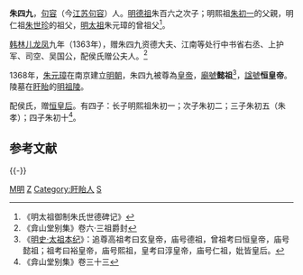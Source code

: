 {{中国宗室信息框
|名稱=<small>追尊</small>懿祖恒皇帝<br />朱四九
|姓名=朱四九
|出生日期=
|出生地=句容
|逝世日期=
|逝世地=
|廟號=懿祖
|諡號='''恒'''皇帝
|陵墓=[[明祖陵|明祖陵]]
|父=<small>追尊</small>德祖玄皇帝[[朱百六|朱百六]]
|母=<small>追尊</small>[[玄皇后|玄皇后]]胡氏
|皇后=<small>追尊</small>[[恒皇后|恒皇后]]侯氏
|亲属=长兄 [[朱四五|朱四五]]
|子嗣=* 长子 <small>追尊</small>熙祖裕皇帝[[朱初一|朱初一]]
* 次子 朱初二
* 三子 朱初五（朱孝）
* 四子 朱初十
}}
'''朱四九'''，[[句容|句容]]（今[[江苏|江苏]][[句容|句容]]）人。[[明德祖|明德祖]]朱百六之次子；明熙祖[[朱初一|朱初一]]的父親，明仁祖[[朱世珍|朱世珍]]的祖父，[[明太祖|明太祖]]朱元璋的曾祖父<ref>《明太祖御制朱氏世德碑记》</ref>。

[[韩林儿|韩林儿]][[龙凤_(韩林儿)|龙凤]]九年（1363年），赠朱四九资德大夫、江南等处行中书省右丞、上护军、司空、吴国公，配侯氏赠公夫人。<ref>《弇山堂别集》卷六·三祖爵封</ref>

1368年，[[朱元璋|朱元璋]]在南京建立[[明朝|明朝]]，朱四九被尊為[[皇帝|皇帝]]，[[廟號|廟號]]'''懿祖'''<ref>《[[s:明史/卷2|明史·太祖本纪]]》：追尊高祖考曰玄皇帝，庙号德祖，曾祖考曰恒皇帝，庙号懿祖；祖考曰裕皇帝，庙号熙祖，皇考曰淳皇帝，庙号仁祖，妣皆皇后。</ref>，[[諡號|諡號]]'''恒皇帝'''。陵墓在[[盱眙|盱眙]]的[[明祖陵|明祖陵]]。

配侯氏，赠[[恆皇后|恒皇后]]。有四子：长子明熙祖朱初一；次子朱初二；三子朱初五（朱孝）；四子朱初十<ref>《弇山堂别集》卷三十三</ref>。

== 参考文献 ==
{{Reflist|2}}

{{-}}
{{中国皇帝|父親明德祖[[朱百六|朱百六]]|兒子明熙祖[[朱初一|朱初一]]|大明皇帝|（受曾孙[[朱元璋|朱元璋]]追尊）}}
{{明朝君主}}
{{明朝皇陵}}

[[Category:明朝追尊皇帝|M明]]
[[Category:元朝人|Z]]
[[Category:盱眙人|Category:盱眙人]]
[[Category:朱姓|S]]

{{元朝人物小作品}}